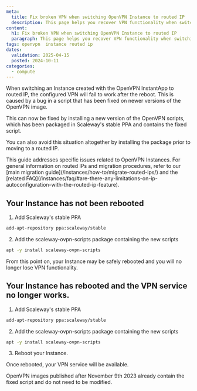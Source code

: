 ```yaml
---
meta:
  title: Fix broken VPN when switching OpenVPN Instance to routed IP
  description: This page helps you recover VPN functionality when switching your OpenVPN Instance to routed IP
content:
  h1: Fix broken VPN when switching OpenVPN Instance to routed IP
  paragraph: This page helps you recover VPN functionality when switching your OpenVPN Instance to routed IP
tags: openvpn  instance routed ip
dates:
  validation: 2025-04-15
  posted: 2024-10-11
categories:
  - compute
---
```


When switching an Instance created with the OpenVPN InstantApp to routed IP, the configured VPN will fail to work after the reboot. This is caused by a bug in a script that has been fixed on newer versions of the OpenVPN image.

This can now be fixed by installing a new version of the OpenVPN scripts, which has been packaged in Scaleway's stable PPA and contains the fixed script.

You can also avoid this situation altogether by installing the package prior to moving to a routed IP.

<Message type="note">
  This guide addresses specific issues related to OpenVPN Instances. For general information on routed IPs and migration procedures, refer to our [main migration guide](/instances/how-to/migrate-routed-ips/) and the [related FAQ](/instances/faq/#are-there-any-limitations-on-ip-autoconfiguration-with-the-routed-ip-feature).
</Message>


## Your Instance has not been rebooted

1. Add Scaleway's stable PPA

```sh
add-apt-repository ppa:scaleway/stable
```
2. Add the scaleway-ovpn-scripts package containing the new scripts

```sh
apt -y install scaleway-ovpn-scripts
```

From this point on, your Instance may be safely rebooted and you will no longer lose VPN functionality.

## Your Instance has rebooted and the VPN service no longer works.

1. Add Scaleway's stable PPA

```sh
add-apt-repository ppa:scaleway/stable
```
2. Add the scaleway-ovpn-scripts package containing the new scripts

```sh
apt -y install scaleway-ovpn-scripts
```

3. Reboot your Instance.

Once rebooted, your VPN service will be available.

<Message type="important">
   OpenVPN images published after November 9th 2023 already contain the fixed script and do not need to be modified.
</Message>

